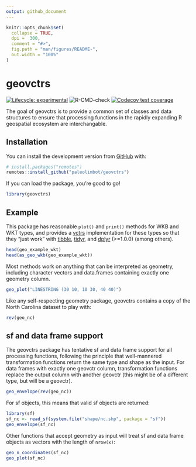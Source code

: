 ```yaml
---
output: github_document
---
```


<!-- README.md is generated from README.Rmd. Please edit that file -->

```r
knitr::opts_chunk$set(
  collapse = TRUE,
  dpi =  300,
  comment = "#>",
  fig.path = "man/figures/README-",
  out.width = "100%"
)
```

# geovctrs

<!-- badges: start -->
[![Lifecycle: experimental](https://img.shields.io/badge/lifecycle-experimental-orange.svg)](https://www.tidyverse.org/lifecycle/#experimental)
![R-CMD-check](https://github.com/paleolimbot/geovctrs/workflows/R-CMD-check/badge.svg)
[![Codecov test coverage](https://codecov.io/gh/paleolimbot/geovctrs/branch/master/graph/badge.svg)](https://codecov.io/gh/paleolimbot/geovctrs?branch=master)
<!-- badges: end -->

The goal of geovctrs is to provide a common set of classes and data structures to ensure that processing functions in the rapidly expanding R geospatial ecosystem are interchangable.

## Installation

You can install the development version from [GitHub](https://github.com/) with:

``` r
# install.packages("remotes")
remotes::install_github("paleolimbot/geovctrs")
```

If you can load the package, you're good to go!

```r
library(geovctrs)
```

## Example

This package has reasonable `plot()` and `print()` methods for WKB and WKT types, and provides a [vctrs](https://vctrs.r-lib.org/) implementation for these types so that they "just work" with [tibble](https://tibble.tidyverse.org/), [tidyr](https://tidyr.tidyverse.org/), and [dplyr](https://dplyr.tidyverse.org/) (>=1.0.0) (among others).

```r
head(geo_example_wkt)
head(as_geo_wkb(geo_example_wkt))
```

Most methods work on anything that can be interpreted as geometry, including character vectors and data.frames containing exactly one geometry column.

```r
geo_plot("LINESTRING (30 10, 10 30, 40 40)")
```

Like any self-respecting geometry package, geovctrs contains a copy of the North Carolina dataset to play with:

```r
rev(geo_nc)
```

## sf and data frame support

The geovctrs package has tentative sf and data frame support for all processing functions, following the principle that well-mannered transformation functions return the same type and shape as the input. For data frames with exactly one geovctr column, transformation functions replace the output column with another geovctr (this might be of a different type, but will be a geovctr).

```r
geo_envelope(rev(geo_nc))
```

For sf objects, this means that valid sf objects are returned:

```r
library(sf)
sf_nc <- read_sf(system.file("shape/nc.shp", package = "sf"))
geo_envelope(sf_nc)
```

Other functions that accept geometry as input will treat sf and data frame objects as vectors with the length of `nrow(x)`:

```r
geo_n_coordinates(sf_nc)
geo_plot(sf_nc)
```
